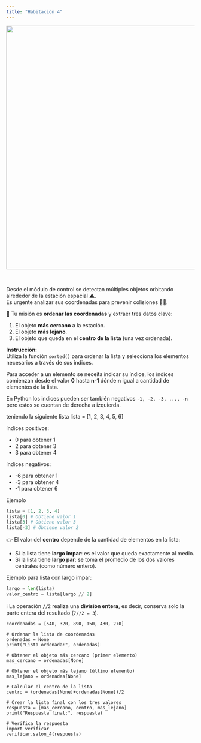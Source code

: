```yaml
---
title: "Habitación 4"
---
```


<center>
<img src="./img/sala_07.png" width="650">
</center>

<br/>

Desde el módulo de control se detectan múltiples objetos orbitando alrededor de la estación espacial ⚠️.  
Es urgente analizar sus coordenadas para prevenir colisiones 🌌💥.  

🚀 Tu misión es **ordenar las coordenadas** y extraer tres datos clave:

1. El objeto **más cercano** a la estación.  
2. El objeto **más lejano**.  
3. El objeto que queda en el **centro de la lista** (una vez ordenada).  

<div class="alert alert-info">
**Instrucción:**  
Utiliza la función `sorted()` para ordenar la lista y selecciona los elementos necesarios a través de sus índices.
</div>

::: {.callout-tip title="Acceder a elementos de una lista" collapse="true"}
Para acceder a un elemento se neceita indicar su índice, los índices comienzan desde el valor **0** hasta **n-1** dónde **n** igual a cantidad de elementos de la lista.

En Python los indices pueden ser también negativos `-1, -2, -3, ..., -n` pero estos se cuentan de derecha a izquierda.


teniendo la siguiente lista lista = [1, 2, 3, 4, 5, 6]

índices positivos:

* 0 para obtener 1
* 2 para obtener 3
* 3 para obtener 4

índices negativos:

* -6 para obtener 1
* -3 para obtener 4
* -1 para obtener 6

Ejemplo
```python 
lista = [1, 2, 3, 4]
lista[0] # Obtiene valor 1
lista[3] # Obtiene valor 3
lista[-3] # Obtiene valor 2
```
:::

::: {.callout-tip title="Pista" collapse="true"}
👉 El valor del **centro** depende de la cantidad de elementos en la lista:

- Si la lista tiene **largo impar**: es el valor que queda exactamente al medio.  
- Si la lista tiene **largo par**: se toma el promedio de los dos valores centrales (como número entero).

Ejemplo para lista con largo impar:
```python
largo = len(lista)
valor_centro = lista[largo // 2]
````

ℹ️ La operación `//2` realiza una **división entera**, es decir, conserva solo la parte entera del resultado (`7//2 = 3`).
:::

```pyodide-python
coordenadas = [540, 320, 890, 150, 430, 270]

# Ordenar la lista de coordenadas
ordenadas = None
print("Lista ordenada:", ordenadas)

# Obtener el objeto más cercano (primer elemento)
mas_cercano = ordenadas[None]

# Obtener el objeto más lejano (último elemento)
mas_lejano = ordenadas[None]

# Calcular el centro de la lista
centro = (ordenadas[None]+ordenadas[None])/2

# Crear la lista final con los tres valores
respuesta = [mas_cercano, centro, mas_lejano]
print("Respuesta final:", respuesta)

# Verifica la respuesta
import verificar
verificar.salon_4(respuesta)
```

